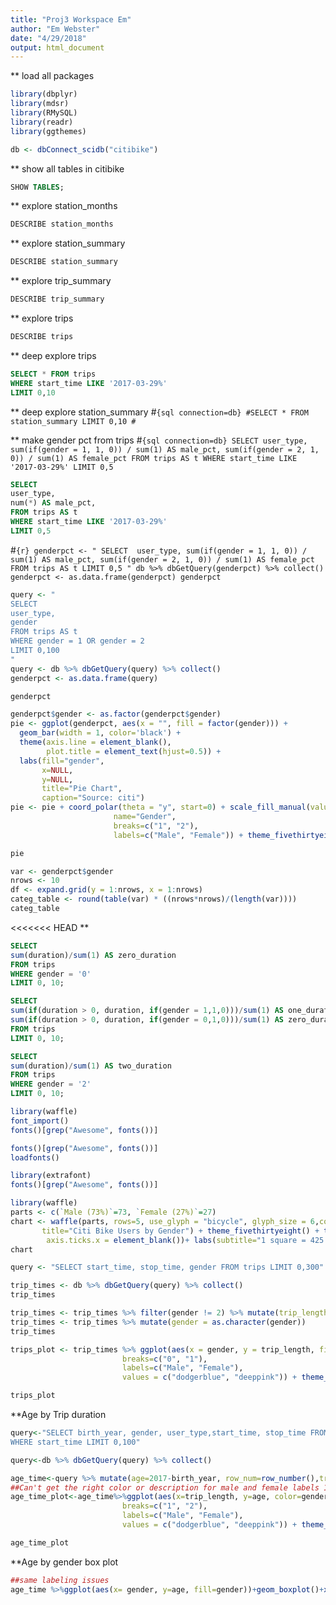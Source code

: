 ```yaml
---
title: "Proj3 Workspace Em"
author: "Em Webster"
date: "4/29/2018"
output: html_document
---
```

** load all packages
```r
library(dbplyr)
library(mdsr)
library(RMySQL)
library(readr)
library(ggthemes)
```
```r
db <- dbConnect_scidb("citibike")
```

** show all tables in citibike
```sql
SHOW TABLES;
```

** explore station_months
```sql
DESCRIBE station_months
```

** explore station_summary
```sql
DESCRIBE station_summary
```

** explore trip_summary
```sql
DESCRIBE trip_summary
```

** explore trips
```sql
DESCRIBE trips
```

** deep explore trips
```sql
SELECT * FROM trips 
WHERE start_time LIKE '2017-03-29%'
LIMIT 0,10
```

** deep explore station_summary
#```{sql connection=db}
#SELECT * FROM station_summary LIMIT 0,10
#```

** make gender pct from trips
#```{sql connection=db}
SELECT
user_type,
sum(if(gender = 1, 1, 0)) / sum(1) AS male_pct,
sum(if(gender = 2, 1, 0)) / sum(1) AS female_pct
FROM trips AS t
WHERE start_time LIKE '2017-03-29%'
LIMIT 0,5
```

```sql
SELECT
user_type,
num(*) AS male_pct,
FROM trips AS t
WHERE start_time LIKE '2017-03-29%'
LIMIT 0,5
```

#```{r}
genderpct <- "
SELECT 
user_type,
sum(if(gender = 1, 1, 0)) / sum(1) AS male_pct,
sum(if(gender = 2, 1, 0)) / sum(1) AS female_pct
FROM trips AS t
LIMIT 0,5
"
db %>% dbGetQuery(genderpct) %>% collect()
genderpct <- as.data.frame(genderpct)
genderpct
```

```r
query <- "
SELECT 
user_type,
gender
FROM trips AS t
WHERE gender = 1 OR gender = 2
LIMIT 0,100
"
query <- db %>% dbGetQuery(query) %>% collect()
genderpct <- as.data.frame(query)

```

```r
genderpct
```


```r
genderpct$gender <- as.factor(genderpct$gender)
pie <- ggplot(genderpct, aes(x = "", fill = factor(gender))) + 
  geom_bar(width = 1, color='black') +
  theme(axis.line = element_blank(), 
        plot.title = element_text(hjust=0.5)) + 
  labs(fill="gender", 
       x=NULL, 
       y=NULL, 
       title="Pie Chart", 
       caption="Source: citi")
pie <- pie + coord_polar(theta = "y", start=0) + scale_fill_manual(values=c("dodgerblue", "deeppink"), 
                       name="Gender",
                       breaks=c("1", "2"),
                       labels=c("Male", "Female")) + theme_fivethirtyeight()

pie
```

```r
var <- genderpct$gender
nrows <- 10
df <- expand.grid(y = 1:nrows, x = 1:nrows)
categ_table <- round(table(var) * ((nrows*nrows)/(length(var))))
categ_table
```

<<<<<<< HEAD
**
```sql
SELECT 
sum(duration)/sum(1) AS zero_duration
FROM trips
WHERE gender = '0'
LIMIT 0, 10;
```


```sql
SELECT 
sum(if(duration > 0, duration, if(gender = 1,1,0)))/sum(1) AS one_duration,
sum(if(duration > 0, duration, if(gender = 0,1,0)))/sum(1) AS zero_duration
FROM trips
LIMIT 0, 10;
```

```sql
SELECT 
sum(duration)/sum(1) AS two_duration
FROM trips
WHERE gender = '2'
LIMIT 0, 10;
```

```r
library(waffle)
font_import()
fonts()[grep("Awesome", fonts())]
```

```r
fonts()[grep("Awesome", fonts())]
loadfonts()
```

```r
library(extrafont)
fonts()[grep("Awesome", fonts())]
```

```r
library(waffle)
parts <- c(`Male (73%)`=73, `Female (27%)`=27)
chart <- waffle(parts, rows=5, use_glyph = "bicycle", glyph_size = 6,colors = c("dodgerblue", "deeppink"),
       title="Citi Bike Users by Gender") + theme_fivethirtyeight() + theme(panel.grid.major = element_blank(), panel.grid.minor = element_blank(),axis.text = element_blank(),
        axis.ticks.x = element_blank())+ labs(subtitle="1 square = 425 Riders")
chart
```


```r
query <- "SELECT start_time, stop_time, gender FROM trips LIMIT 0,300"

trip_times <- db %>% dbGetQuery(query) %>% collect()
trip_times
```

```r
trip_times <- trip_times %>% filter(gender != 2) %>% mutate(trip_length = difftime(stop_time, start_time, units = "mins"), row_num = row_number()) 
trip_times <- trip_times %>% mutate(gender = as.character(gender))
trip_times
```

```r
trips_plot <- trip_times %>% ggplot(aes(x = gender, y = trip_length, fill = gender )) + geom_boxplot() + ylab("Trip Duration in Minutes") + xlab(" ") + ylim(c(0,65)) + scale_fill_manual(name="Gender",
                         breaks=c("0", "1"),
                         labels=c("Male", "Female"),
                         values = c("dodgerblue", "deeppink")) + theme_fivethirtyeight() +theme(axis.title=element_text(size=12)) + ggtitle("Trip Duration by Gender")

trips_plot
```

**Age by Trip duration
```r

query<-"SELECT birth_year, gender, user_type,start_time, stop_time FROM trips
WHERE start_time LIMIT 0,100"

query<-db %>% dbGetQuery(query) %>% collect()

age_time<-query %>% mutate(age=2017-birth_year, row_num=row_number(),trip_length = difftime(stop_time, start_time, units = "mins"), men=gender==1, women=gender==2, gender = as.character(gender))%>% filter(age !=2017, gender !=0) %>% filter(birth_year !=0,age!= 131)
##Can't get the right color or description for male and female labels 1 should be male 2 should be female
age_time_plot<-age_time%>%ggplot(aes(x=trip_length, y=age, color=gender))+geom_point()+geom_smooth()+ xlab("Trip Duration in Minutes")+ ylab("Age in 2017")+scale_fill_manual(name="Gender",
                         breaks=c("1", "2"),
                         labels=c("Male", "Female"),
                         values = c("dodgerblue", "deeppink")) + theme_fivethirtyeight() +theme(axis.title=element_text(size=12)) + ggtitle("Trip Duration by Age and Gender")

age_time_plot


```

**Age by gender box plot 
```r
##same labeling issues
age_time %>%ggplot(aes(x= gender, y=age, fill=gender))+geom_boxplot()+xlab("Gender")+ylab("Age")+theme_fivethirtyeight() +theme(axis.title=element_text(size=12)) + ggtitle("Age by Gender")
```












